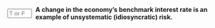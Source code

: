 ::: {.question-block}

<form onsubmit="event.preventDefault(); checkAnswerBox('module2_tf_q83','F')" style="display: flex; align-items: center; gap: 8px;">
<input type="text" id="module2_tf_q83" name="module2_tf_q83" maxlength="1" placeholder="T or F"
         style="width: 55px;" data-correct-answer="F" /> <label for="module2_tf_q83"><strong>A change in the economy's benchmark interest rate is an example of unsystematic (idiosyncratic) risk.</strong></label>
</form>

<div id="feedback-module2_tf_q83" class="feedback" data-status="" style="display:none;">
The sentence is FALSE. A change in interest rates is a macroeconomic factor that affects all companies, making it a classic example of systematic risk.
</div>
:::